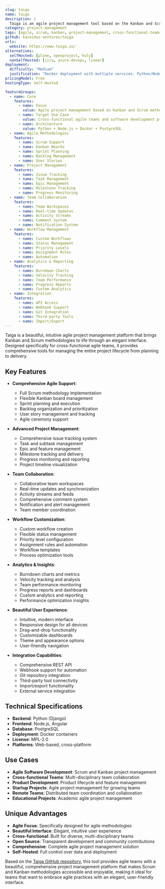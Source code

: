 ```yaml
---
slug: taiga
name: Taiga
description: |
  Taiga is an agile project management tool based on the Kanban and Scrum methodologies. Designed for cross-functional agile teams, it provides a beautiful, intuitive interface for managing projects with comprehensive features for sprint planning, issue tracking, and team collaboration.
category: project-management
tags: [agile, scrum, kanban, project-management, cross-functional-teams]
github: kaleidos-ventures/taiga
urls:
  website: https://www.taiga.io/
alternatives:
  selfHosted: [plane, openproject, huly]
  nonSelfHosted: [jira, azure-devops, linear]
deployment:
  difficulty: "Medium"
  justification: "Docker deployment with multiple services. Python/Node.js stack requiring proper configuration for production environments."
pricingModel: Free
hostingType: Self-Hosted

featureGroups:
  - name: Core
    features:
      - name: Focus
        value: Agile project management based on Kanban and Scrum methodologies
      - name: Target Use Case
        value: Cross-functional agile teams and software development projects
      - name: Architecture
        value: Python + Node.js + Docker + PostgreSQL
  - name: Agile Methodologies
    features:
      - name: Scrum Support
      - name: Kanban Boards
      - name: Sprint Planning
      - name: Backlog Management
      - name: User Stories
  - name: Project Management
    features:
      - name: Issue Tracking
      - name: Task Management
      - name: Epic Management
      - name: Milestone Tracking
      - name: Progress Monitoring
  - name: Team Collaboration
    features:
      - name: Team Workspaces
      - name: Real-time Updates
      - name: Activity Streams
      - name: Comment System
      - name: Notification System
  - name: Workflow Management
    features:
      - name: Custom Workflows
      - name: Status Management
      - name: Priority Levels
      - name: Assignment Rules
      - name: Automation
  - name: Analytics & Reporting
    features:
      - name: Burndown Charts
      - name: Velocity Tracking
      - name: Team Performance
      - name: Progress Reports
      - name: Custom Analytics
  - name: Integration
    features:
      - name: API Access
      - name: Webhook Support
      - name: Git Integration
      - name: Third-party Tools
      - name: Import/Export
---
```


Taiga is a beautiful, intuitive agile project management platform that brings Kanban and Scrum methodologies to life through an elegant interface. Designed specifically for cross-functional agile teams, it provides comprehensive tools for managing the entire project lifecycle from planning to delivery.

## Key Features

- **Comprehensive Agile Support**:

  - Full Scrum methodology implementation
  - Flexible Kanban board management
  - Sprint planning and execution
  - Backlog organization and prioritization
  - User story management and tracking
  - Agile ceremony support

- **Advanced Project Management**:

  - Comprehensive issue tracking system
  - Task and subtask management
  - Epic and feature management
  - Milestone tracking and delivery
  - Progress monitoring and reporting
  - Project timeline visualization

- **Team Collaboration**:

  - Collaborative team workspaces
  - Real-time updates and synchronization
  - Activity streams and feeds
  - Comprehensive comment system
  - Notification and alert management
  - Team member coordination

- **Workflow Customization**:

  - Custom workflow creation
  - Flexible status management
  - Priority level configuration
  - Assignment rules and automation
  - Workflow templates
  - Process optimization tools

- **Analytics & Insights**:

  - Burndown charts and metrics
  - Velocity tracking and analysis
  - Team performance monitoring
  - Progress reports and dashboards
  - Custom analytics and reporting
  - Performance optimization insights

- **Beautiful User Experience**:

  - Intuitive, modern interface
  - Responsive design for all devices
  - Drag-and-drop functionality
  - Customizable dashboards
  - Theme and appearance options
  - User-friendly navigation

- **Integration Capabilities**:
  - Comprehensive REST API
  - Webhook support for automation
  - Git repository integration
  - Third-party tool connectivity
  - Import/export functionality
  - External service integration

## Technical Specifications

- **Backend**: Python (Django)
- **Frontend**: Node.js, Angular
- **Database**: PostgreSQL
- **Deployment**: Docker containers
- **License**: MPL-2.0
- **Platforms**: Web-based, cross-platform

## Use Cases

- **Agile Software Development**: Scrum and Kanban project management
- **Cross-functional Teams**: Multi-disciplinary team collaboration
- **Product Development**: Product lifecycle and feature management
- **Startup Projects**: Agile project management for growing teams
- **Remote Teams**: Distributed team coordination and collaboration
- **Educational Projects**: Academic agile project management

## Unique Advantages

- **Agile Focus**: Specifically designed for agile methodologies
- **Beautiful Interface**: Elegant, intuitive user experience
- **Cross-functional**: Built for diverse, multi-disciplinary teams
- **Open Source**: Transparent development and community contributions
- **Comprehensive**: Complete agile project management solution
- **Self-Hosted**: Full control over data and deployment

Based on the [Taiga GitHub repository](https://github.com/kaleidos-ventures), this tool provides agile teams with a beautiful, comprehensive project management platform that makes Scrum and Kanban methodologies accessible and enjoyable, making it ideal for teams that want to embrace agile practices with an elegant, user-friendly interface.
